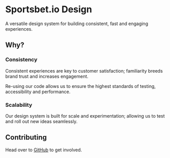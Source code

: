 # Sportsbet.io Design

A versatile design system for building consistent, fast and engaging experiences.

## Why?

### Consistency

Consistent experiences are key to customer satisfaction; familiarity breeds brand trust and increases engagement.

Re-using our code allows us to ensure the highest standards of testing, accessibility and performance.

### Scalability

Our design system is built for scale and experimentation; allowing us to test and roll out new ideas seamlessly.

## Contributing

Head over to [GitHub](https://github.com/coingaming/sportsbet-design) to get involved.
